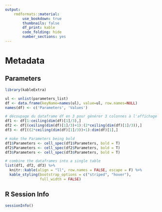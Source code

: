 ```yaml
---
output:
    rmdformats::material:
        use_bookdown: true
        thumbnails: false
        df_print: kable
        code_folding: hide
        number_sections: yes
---
```


# Metadata

## Parameters
```r
library(kableExtra)

ul <- unlist(parameters_list)
df <- data.frame(keyName=names(ul), value=ul, row.names=NULL)
names(df) <- c('Parameters', 'Values')

# découpage du dataframe df en 3 pour générer 3 colonnes à l'affichage
df1 <- df[1:ceiling(dim(df)[1]/3),]
df2 <- df[(ceiling(dim(df)[1]/3)+1):(2*ceiling(dim(df)[1]/3)),]
df3 <- df[((2*ceiling(dim(df)[1]/3))+1):dim(df)[1],]

# make the Parameters being bold
df1$Parameters <- cell_spec(df1$Parameters, bold = T)
df2$Parameters <- cell_spec(df2$Parameters, bold = T)
df3$Parameters <- cell_spec(df3$Parameters, bold = T)

# combine the dataframes into a single table
list(df1, df2, df3) %>%
  knitr::kable(align = "ll", row.names = FALSE, escape = F) %>% 
  kable_styling(bootstrap_options = c("striped", "hover"),
                full_width = FALSE)
```

## R Session Info

```r
sessionInfo()
```